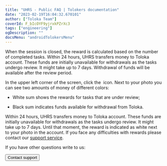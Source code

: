 ```yaml
---
title: "UHRS - Public FAQ | Tolokers documentation"
date: "2023-02-19T16:04:32.670101"
author: ["Toloka Team"]
coverId: F_bIcOYF9yjrxkPZrXc3
tags: ["engineering"]
ogDescription: ""
docsMenu: "androidTolokersMenu"
---
```



<UHRSContent/>

<Cut title="When will I get a reward?">

When the session is closed, the reward is calculated based on the number of completed tasks. Within 24 hours, UHRS transfers money to Toloka account. These funds are initially unavailable for withdrawals as the tasks undergo review. It might take up to 7 days. Withdrawal of funds will be available after the review period.

In the upper left corner of the screen, click the <img src="https://tlk-infra-front.azureedge.net/portal-static/uploaded/images/1676733318631/1676733318631_original_svg.svg" alt="" /> icon. Next to your photo you can see two amounts of money of different colors:

* White sum shows the rewards for tasks that are under review;

* Black sum indicates funds available for withdrawal from Toloka.

</Cut>

<Cut title="I didn't receive the payment for the task. Why?">

Within 24 hours, UHRS transfers money to Toloka account. These funds are initially unavailable for withdrawals as the tasks undergo review. It might take up to 7 days. Until that moment, the reward is indicated as white next to your photo in the account. If you face any difficulties with rewards please contact our [support service](./troubleshooting/support.md#contact).

</Cut>

If you have other questions write to us:

<Button themeColor="light" view="default" size="l" type="link" url="./troubleshooting/support#contact">Contact support</Button>
